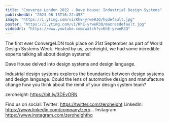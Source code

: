 ```yaml
---
title: "Converge London 2022 - Dave House: Industrial Design Systems"
publishedAt: "2023-06-15T16:22:45Z"
image: "https://i.ytimg.com/vi/KhE-yrweR3Q/hqdefault.jpg"
poster: "https://i.ytimg.com/vi/KhE-yrweR3Q/maxresdefault.jpg"
videoUrl: "https://www.youtube.com/watch?v=KhE-yrweR3Q"
---
```


The first ever ConvergeLDN took place on 21st September as part of World Design Systems Week. Hosted by us, zeroheight, we had some incredible experts talking all about design systems!

Dave House delved into design systems and design language.

Industrial design systems explores the boundaries between design systems and design language. Could the lens of automotive design and manufacture change how you think about the remit of your design system team?

zeroheight: https://bit.ly/3DEvORN

Find us on social:
Twitter: https://twitter.com/zeroheight
LinkedIn: https://www.linkedin.com/company/zero...
Instagram: https://www.instagram.com/zeroheighthq
